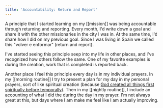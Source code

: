 ```yaml
---
title: 'Accountability: Return and Report'
---
```


A principle that I started learning on my [[mission]] was being accountable through returning and reporting. Every month, I'd write down a goal and share it with the other missionaries in the city I was in. At the same time, I'd share how I did on my previous goal. Since I was living in Spain we called this "volver e enformar" (return and report).

I've started seeing this principle seep into my life in other places, and I've recognized how others follow the same. One of my favorite examples is during the creation, work that is completed is reported back.

Another place I feel this principle every day is in my individual prayers. In my [[morning routine]] I try to present a plan for my day in my personal prayers, sort of like spiritual creation (because [God created all things first spiritually before temporally](https://www.churchofjesuschrist.org/study/scriptures/dc-testament/dc/29.31-32?lang=eng)). Then in my [[nightly routine]], I include an accounting of what I did the during the day in my prayer. I'm not always great at this, but days where I am make me feel like I am actually improving.
